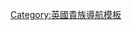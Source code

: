 {{Navbox
| name  = 貝蒂伯爵
| title = {{link-en|貝蒂伯爵|Earl Beatty}}
| state = {{{state|autocollapse}}}
| bodyclass = hlist
| list1 =
* [[第一代貝蒂伯爵戴維·貝蒂|第一代伯爵戴維·貝蒂]]（1919年－1936年）
* {{link-en|第二代貝蒂伯爵戴維·貝蒂|David Beatty, 2nd Earl Beatty|第二代伯爵戴維·貝蒂}}（1936年－1972年）
* [[第三代貝蒂伯爵戴維·貝蒂|第三代伯爵戴維·貝蒂]]（1972年至今）
}}<noinclude>
{{collapsible option}}
[[Category:英國貴族導航模板]]
</noinclude>